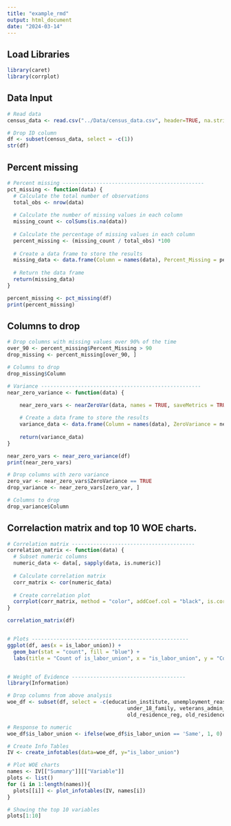 ```yaml
---
title: "example_rmd"
output: html_document
date: "2024-03-14"
---
```


## Load Libraries
```r
library(caret)
library(corrplot)
```

## Data Input
```r
# Read data
census_data <- read.csv("../Data/census_data.csv", header=TRUE, na.strings=c("","NA"))

# Drop ID column
df <- subset(census_data, select = -c(1))
str(df)
```

## Percent missing
```r
# Percent missing ----------------------------------------------
pct_missing <- function(data) {
  # Calculate the total number of observations
  total_obs <- nrow(data)
  
  # Calculate the number of missing values in each column
  missing_count <- colSums(is.na(data))
  
  # Calculate the percentage of missing values in each column
  percent_missing <- (missing_count / total_obs) *100
  
  # Create a data frame to store the results
  missing_data <- data.frame(Column = names(data), Percent_Missing = percent_missing)
  
  # Return the data frame
  return(missing_data)
}

percent_missing <- pct_missing(df)
print(percent_missing)
```

## Columns to drop
```r
# Drop columns with missing values over 90% of the time
over_90 <- percent_missing$Percent_Missing > 90
drop_missing <- percent_missing[over_90, ]

# Columns to drop
drop_missing$Column

# Variance ---------------------------------------------------- 
near_zero_variance <- function(data) {

    near_zero_vars <- nearZeroVar(data, names = TRUE, saveMetrics = TRUE)
    
    # Create a data frame to store the results
    variance_data <- data.frame(Column = names(data), ZeroVariance = near_zero_vars$zeroVar, NearZeroVariance = near_zero_vars$nzv)
    
    return(variance_data)
}

near_zero_vars <- near_zero_variance(df)
print(near_zero_vars)

# Drop columns with zero variance
zero_var <- near_zero_vars$ZeroVariance == TRUE
drop_variance <- near_zero_vars[zero_var, ]

# Columns to drop
drop_variance$Column
```

## Correlaction matrix and top 10 WOE charts.
```r
# Correlation matrix ----------------------------------------
correlation_matrix <- function(data) {
  # Subset numeric columns
  numeric_data <- data[, sapply(data, is.numeric)]
  
  # Calculate correlation matrix
  corr_matrix <- cor(numeric_data)
  
  # Create correlation plot
  corrplot(corr_matrix, method = "color", addCoef.col = "black", is.corr = FALSE, tl.cex = 0.9,  number.cex = 0.4)
}

correlation_matrix(df)


# Plots ---------------------------------------------------
ggplot(df, aes(x = is_labor_union)) +
  geom_bar(stat = "count", fill = "blue") +
  labs(title = "Count of is_labor_union", x = "is_labor_union", y = "Count")


# Weight of Evidence -------------------------------------
library(Information)

# Drop columns from above analysis
woe_df <- subset(df, select = -c(education_institute, unemployment_reason, 
                                       under_18_family, veterans_admin_questionnaire, 
                                       old_residence_reg, old_residence_state))

# Response to numeric
woe_df$is_labor_union <- ifelse(woe_df$is_labor_union == 'Same', 1, 0)

# Create Info Tables
IV <- create_infotables(data=woe_df, y="is_labor_union")

# Plot WOE charts
names <- IV[["Summary"]][["Variable"]]
plots <- list()
for (i in 1:length(names)){
  plots[[i]] <- plot_infotables(IV, names[i])
}

# Showing the top 10 variables
plots[1:10]
```